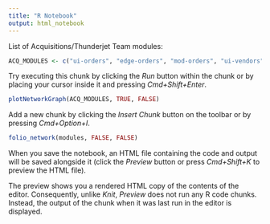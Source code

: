 ```yaml
---
title: "R Notebook"
output: html_notebook
---
```


List of Acquisitions/Thunderjet Team modules:
```r
ACQ_MODULES <- c("ui-orders", "edge-orders", "mod-orders", "ui-vendors", "mod-vendors", "edge-oai-pmh", "mod-oai-pmh", "mod-gobi")
```


Try executing this chunk by clicking the *Run* button within the chunk or by placing your cursor inside it and pressing *Cmd+Shift+Enter*. 

```r
plotNetworkGraph(ACQ_MODULES, TRUE, FALSE)
```


Add a new chunk by clicking the *Insert Chunk* button on the toolbar or by pressing *Cmd+Option+I*.
```r
folio_network(modules, FALSE, FALSE)
```

When you save the notebook, an HTML file containing the code and output will be saved alongside it (click the *Preview* button or press *Cmd+Shift+K* to preview the HTML file). 

The preview shows you a rendered HTML copy of the contents of the editor. Consequently, unlike *Knit*, *Preview* does not run any R code chunks. Instead, the output of the chunk when it was last run in the editor is displayed.

